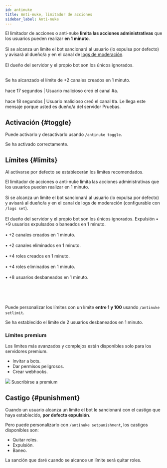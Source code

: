 ```yaml
---
id: antinuke
title: Anti-nuke, limitador de acciones
sidebar_label: Anti-nuke
---
```


El limitador de acciones o anti-nuke __limita las acciones administrativas__ que los usuarios pueden realizar __en 1 minuto__.<br></br>
Si se alcanza un límite el bot sancionará al usuario (lo expulsa por defecto) y avisará al dueño/a y en el canal de [logs de moderación](./logs).<br></br>
El dueño del servidor y el propio bot son los únicos ignorados.<br></br>

<DiscordMessages>
  <discord-message profile="bot">
      <discord-embed slot="embeds" color="#5865f2" embed-title="🚨 Límite alcanzado">
        <discord-embed-description slot="description">
          Se ha alcanzado el límite de <discord-bold>+2 canales creados</discord-bold> en <discord-bold>1 minuto</discord-bold>.<br></br>
          <discord-time>hace 17 segundos</discord-time> | <discord-mention type="user">Usuario malicioso</discord-mention> creó el canal <discord-bold>#a</discord-bold>.
          <br></br>
          <discord-time>hace 18 segundos</discord-time> | <discord-mention type="user">Usuario malicioso</discord-mention> creó el canal <discord-bold>#a</discord-bold>.
        </discord-embed-description>
        <discord-embed-footer slot="footer">Le llega este mensaje porque usted es dueño/a del servidor Pruebas.</discord-embed-footer>
      </discord-embed>
  </discord-message>
</DiscordMessages>

## Activación {#toggle}
Puede activarlo y desactivarlo usando `/antinuke toggle`.

<DiscordMessages>
  <discord-message profile="bot">
    <discord-command slot="reply" profile="user" command="/antinuke toggle">
    </discord-command>
      <discord-embed slot="embeds" color="#3ba55d">
        <discord-embed-description slot="description">
          <discord-custom-emoji name="checknew" embed-emoji></discord-custom-emoji> Se ha activado correctamente.
        </discord-embed-description>
      </discord-embed>
  </discord-message>
</DiscordMessages>

## Límites {#limits}
Al activarse por defecto se establecerán los límites recomendados.

<DiscordMessages>
  <discord-message profile="bot">
    <discord-command slot="reply" profile="user" command="/antinuke showconfig">
    </discord-command>
      <discord-embed slot="embeds" author-image="https://i.imgur.com/3WVfgD9.png" author-name="Configuración del anti-nuke en Servidor de pruebas" color="#99aab5">
        <discord-embed-description slot="description">
          El limitador de acciones o anti-nuke limita las acciones administrativas que los usuarios pueden realizar en 1 minuto.<br></br>
          Si se alcanza un límite el bot sancionará al usuario (lo expulsa por defecto) y avisará al dueño/a y en el canal de logs de moderación (configurable con <code>/logs set</code>).<br></br>
          El dueño del servidor y el propio bot son los únicos ignorados.
        </discord-embed-description>
        <discord-embed-fields slot="fields">
          <discord-embed-field field-title="Activado" inline inline-index="1">
            <discord-custom-emoji name="checkon"></discord-custom-emoji>
          </discord-embed-field>
          <discord-embed-field field-title="Castigo" inline inline inline-index="2">
            Expulsión
          </discord-embed-field>
          <discord-embed-field field-title="Límites" inline inline inline-index="3">
            • <discord-bold>+9 usuarios expulsados o baneados</discord-bold> en <discord-bold>1 minuto</discord-bold>.<br></br>
            • <discord-bold>+2 canales creados</discord-bold> en <discord-bold>1 minuto</discord-bold>.<br></br>
            • <discord-bold>+2 canales eliminados</discord-bold> en <discord-bold>1 minuto</discord-bold>.<br></br>
            • <discord-bold>+4 roles creados</discord-bold> en <discord-bold>1 minuto</discord-bold>.<br></br>
            • <discord-bold>+4 roles eliminados</discord-bold> en <discord-bold>1 minuto</discord-bold>.<br></br>
            • <discord-bold>+8 usuarios desbaneados</discord-bold> en <discord-bold>1 minuto</discord-bold>.<br></br>
          </discord-embed-field>
        </discord-embed-fields>
      </discord-embed>
  </discord-message>
</DiscordMessages>

<br></br>

Puede personalizar los límites con un límite **entre 1 y 100** usando `/antinuke setlimit`.

<DiscordMessages>
  <discord-message profile="bot">
    <discord-command slot="reply" profile="user" command="/antinuke setlimit">
    </discord-command>
      <discord-embed slot="embeds" color="#3ba55d">
        <discord-embed-description slot="description">
          <discord-custom-emoji name="checknew" embed-emoji></discord-custom-emoji> Se ha establecido el límite de <discord-bold>2 usuarios desbaneados</discord-bold> en <discord-bold>1 minuto</discord-bold>.
        </discord-embed-description>
      </discord-embed>
  </discord-message>
</DiscordMessages>

### Límites premium
Los límites más avanzados y complejos están disponibles solo para los servidores premium.

* Invitar a bots.
* Dar permisos peligrosos.
* Crear webhooks.

<Link
  className={clsx(
    'button button-blurple'
  )}
  to='../premium'>
  <img className="discord-emoji m-5" src="https://cdn.discordapp.com/emojis/882691166171181116.webp?size=96&quality=lossless"></img>
  Suscribirse a premium
</Link>

## Castigo {#punishment}
Cuando un usuario alcanza un límite el bot le sancionará con el castigo que haya establecido, __por defecto expulsión__.

Pero puede personalizarlo con `/antinuke setpunishment`, los castigos disponibles son:
* Quitar roles.
* Expulsión.
* Baneo.

<DiscordMessages>
  <discord-message profile="bot">
    <discord-command slot="reply" profile="user" command="/antinuke setpunishment">
    </discord-command>
      <discord-embed slot="embeds" color="#3ba55d">
        <discord-embed-description slot="description">
          <discord-custom-emoji name="checknew" embed-emoji></discord-custom-emoji> La sanción que daré cuando se alcance un límite será <discord-bold>quitar roles</discord-bold>.
        </discord-embed-description>
      </discord-embed>
  </discord-message>
</DiscordMessages>
